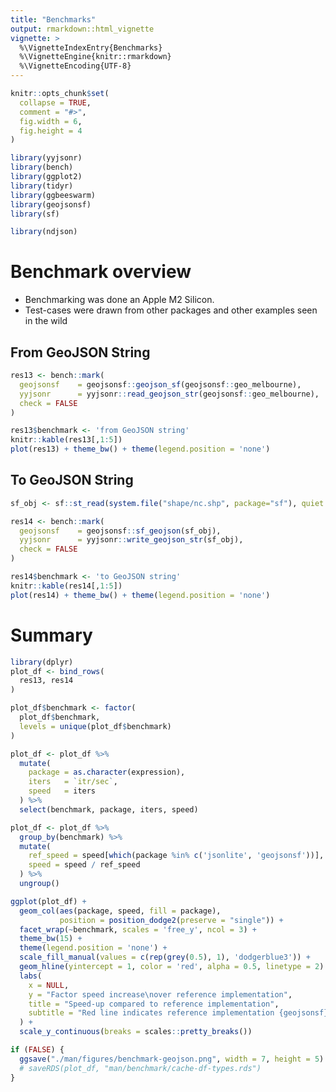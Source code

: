 ```yaml
---
title: "Benchmarks"
output: rmarkdown::html_vignette
vignette: >
  %\VignetteIndexEntry{Benchmarks}
  %\VignetteEngine{knitr::rmarkdown}
  %\VignetteEncoding{UTF-8}
---
```


```r
knitr::opts_chunk$set(
  collapse = TRUE,
  comment = "#>",
  fig.width = 6,
  fig.height = 4
)
```

```r
library(yyjsonr)
library(bench)
library(ggplot2)
library(tidyr)
library(ggbeeswarm)
library(geojsonsf)
library(sf)

library(ndjson)
```


Benchmark overview
==============================================================================

* Benchmarking was done an Apple M2 Silicon.
* Test-cases were drawn from other packages and other examples seen in the wild



From GeoJSON String
----------------------------------------------------------------------------

```r
res13 <- bench::mark(
  geojsonsf    = geojsonsf::geojson_sf(geojsonsf::geo_melbourne),
  yyjsonr      = yyjsonr::read_geojson_str(geojsonsf::geo_melbourne),
  check = FALSE
)

```

```r
res13$benchmark <- 'from GeoJSON string'
knitr::kable(res13[,1:5])
plot(res13) + theme_bw() + theme(legend.position = 'none')
```


To GeoJSON String
----------------------------------------------------------------------------

```r
sf_obj <- sf::st_read(system.file("shape/nc.shp", package="sf"), quiet = TRUE)

res14 <- bench::mark(
  geojsonsf    = geojsonsf::sf_geojson(sf_obj),
  yyjsonr      = yyjsonr::write_geojson_str(sf_obj),
  check = FALSE
)

```

```r
res14$benchmark <- 'to GeoJSON string'
knitr::kable(res14[,1:5])
plot(res14) + theme_bw() + theme(legend.position = 'none')
```





Summary
===============================================================================

```r
library(dplyr)
plot_df <- bind_rows(
  res13, res14
)

plot_df$benchmark <- factor(
  plot_df$benchmark, 
  levels = unique(plot_df$benchmark)
)

plot_df <- plot_df %>% 
  mutate(
    package = as.character(expression),
    iters   = `itr/sec`,
    speed   = iters
  ) %>%
  select(benchmark, package, iters, speed)

plot_df <- plot_df %>%
  group_by(benchmark) %>%
  mutate(
    ref_speed = speed[which(package %in% c('jsonlite', 'geojsonsf'))],
    speed = speed / ref_speed
  ) %>%
  ungroup()

ggplot(plot_df) + 
  geom_col(aes(package, speed, fill = package), 
           position = position_dodge2(preserve = "single")) + 
  facet_wrap(~benchmark, scales = 'free_y', ncol = 3) + 
  theme_bw(15) + 
  theme(legend.position = 'none') + 
  scale_fill_manual(values = c(rep(grey(0.5), 1), 'dodgerblue3')) +
  geom_hline(yintercept = 1, color = 'red', alpha = 0.5, linetype = 2) + 
  labs(
    x = NULL,
    y = "Factor speed increase\nover reference implementation",
    title = "Speed-up compared to reference implementation",
    subtitle = "Red line indicates reference implementation {geojsonsf}"
  ) + 
  scale_y_continuous(breaks = scales::pretty_breaks())

if (FALSE) {
  ggsave("./man/figures/benchmark-geojson.png", width = 7, height = 5)
  # saveRDS(plot_df, "man/benchmark/cache-df-types.rds")
}
```



